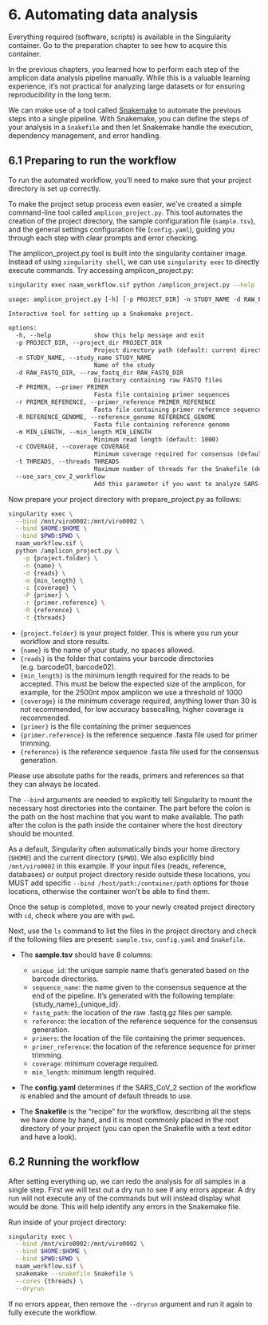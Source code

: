 # 6. Automating data analysis {.unnumbered}

::: callout-important
Everything required (software, scripts) is available in the Singularity container. Go to the preparation chapter to see how to acquire this container.
:::

In the previous chapters, you learned how to perform each step of the amplicon data analysis pipeline manually. While this is a valuable learning experience, it's not practical for analyzing large datasets or for ensuring reproducibility in the long term.

We can make use of a tool called [Snakemake](https://snakemake.readthedocs.io/en/stable/){target="_blank"} to automate the previous steps into a single pipeline. With Snakemake, you can define the steps of your analysis in a `Snakefile` and then let Snakemake handle the execution, dependency management, and error handling.

## 6.1 Preparing to run the workflow {.unnumbered}

To run the automated workflow, you'll need to make sure that your project directory is set up correctly.

To make the project setup process even easier, we've created a simple command-line tool called `amplicon_project.py`. This tool automates the creation of the project directory, the sample configuration file (`sample.tsv`), and the general settings configuration file (`config.yaml`), guiding you through each step with clear prompts and error checking.

The amplicon_project.py tool is built into the singularity container image. Instead of using `singularity shell`, we can use `singularity exec` to directly execute commands. Try accessing amplicon_project.py:

``` bash
singularity exec naam_workflow.sif python /amplicon_project.py --help
```

```default
usage: amplicon_project.py [-h] [-p PROJECT_DIR] -n STUDY_NAME -d RAW_FASTQ_DIR -P PRIMER -r PRIMER_REFERENCE -R REFERENCE_GENOME [-m MIN_LENGTH] [-c COVERAGE] [-t THREADS] [--use_sars_cov_2_workflow]

Interactive tool for setting up a Snakemake project.

options:
  -h, --help            show this help message and exit
  -p PROJECT_DIR, --project_dir PROJECT_DIR
                        Project directory path (default: current directory)
  -n STUDY_NAME, --study_name STUDY_NAME
                        Name of the study
  -d RAW_FASTQ_DIR, --raw_fastq_dir RAW_FASTQ_DIR
                        Directory containing raw FASTQ files
  -P PRIMER, --primer PRIMER
                        Fasta file containing primer sequences
  -r PRIMER_REFERENCE, --primer_reference PRIMER_REFERENCE
                        Fasta file containing primer reference sequence
  -R REFERENCE_GENOME, --reference_genome REFERENCE_GENOME
                        Fasta file containing reference genome
  -m MIN_LENGTH, --min_length MIN_LENGTH
                        Minimum read length (default: 1000)
  -c COVERAGE, --coverage COVERAGE
                        Minimum coverage required for consensus (default: 30)
  -t THREADS, --threads THREADS
                        Maximum number of threads for the Snakefile (default: 8)
  --use_sars_cov_2_workflow
                        Add this parameter if you want to analyze SARS-CoV-2 data
```

Now prepare your project directory with prepare_project.py as follows:

``` bash
singularity exec \
  --bind /mnt/viro0002:/mnt/viro0002 \
  --bind $HOME:$HOME \
  --bind $PWD:$PWD \
  naam_workflow.sif \
  python /amplicon_project.py \
    -p {project.folder} \
    -n {name} \
    -d {reads} \
    -m {min_length} \
    -c {coverage} \
    -P {primer} \
    -r {primer.reference} \
    -R {reference} \
    -t {threads}
```

- `{project.folder}` is your project folder. This is where you run your workflow and store results.
- `{name}` is the name of your study, no spaces allowed.
- `{reads}` is the folder that contains your barcode directories (e.g. barcode01, barcode02).
- `{min_length}` is the minimum length required for the reads to be accepted. This must be below the expected size of the amplicon, for example, for the 2500nt mpox amplicon we use a threshold of 1000
- `{coverage}` is the minimum coverage required, anything lower than 30 is not recommended, for low accuracy basecalling, higher coverage is recommended.
- `{primer}` is the file containing the primer sequences
- `{primer.reference}` is the reference sequence .fasta file used for primer trimming.
- `{reference}` is the reference sequence .fasta file used for the consensus generation.

Please use absolute paths for the reads, primers and references so that they can always be located.

The `--bind` arguments are needed to explicitly tell Singularity to mount the necessary host directories into the container. The part before the colon is the path on the host machine that you want to make available. The path after the colon is the path inside the container where the host directory should be mounted. 

As a default, Singularity often automatically binds your home directory (`$HOME`) and the current directory (`$PWD`). We also explicitly bind `/mnt/viro0002` in this example. If your input files (reads, reference, databases) or output project directory reside outside these locations, you MUST add specific `--bind /host/path:/container/path` options for those locations, otherwise the container won't be able to find them.

Once the setup is completed, move to your newly created project directory with `cd`, check where you are with `pwd`.

Next, use the `ls` command to list the files in the project directory and check if the following files are present: `sample.tsv`, `config.yaml` and `Snakefile`.

-   The **sample.tsv** should have 8 columns:
    - `unique_id`: the unique sample name that's generated based on the barcode directories.
    - `sequence_name`: the name given to the consensus sequence at the end of the pipeline. It's generated with the following template: {study_name}_{unique_id}.
    - `fastq_path`: the location of the raw .fastq.gz files per sample.
    - `reference`: the location of the reference sequence for the consensus generation.
    - `primers`: the location of the file containing the primer sequences.
    - `primer_reference`: the location of the reference sequence for primer trimming.
    - `coverage`: minimum coverage required.
    - `min_length`: minimum length required.

-   The **config.yaml** determines if the SARS_CoV_2 section of the workflow is enabled and the amount of default threads to use.

-   The **Snakefile** is the "recipe" for the workflow, describing all the steps we have done by hand, and it is most commonly placed in the root directory of your project (you can open the Snakefile with a text editor and have a look).

## 6.2 Running the workflow {.unnumbered}

After setting everything up, we can redo the analysis for all samples in a single step. First we will test out a dry run to see if any errors appear. A dry run will not execute any of the commands but will instead display what would be done. This will help identify any errors in the Snakemake file.

Run inside of your project directory:

```bash
singularity exec \
  --bind /mnt/viro0002:/mnt/viro0002 \
  --bind $HOME:$HOME \
  --bind $PWD:$PWD \
  naam_workflow.sif \
  snakemake --snakefile Snakefile \
  --cores {threads} \
  --dryrun
```

If no errors appear, then remove the `--dryrun` argument and run it again to fully execute the workflow.